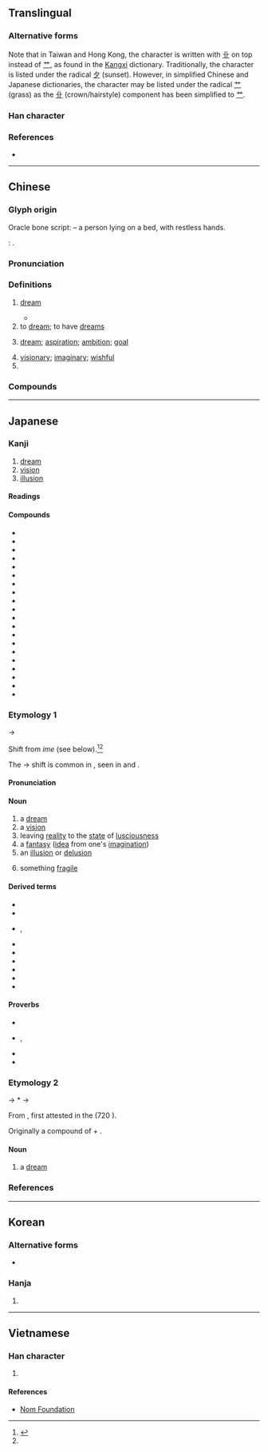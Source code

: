 {{also|萝|梦}}
{{character info/new}}
{{character info/new|0x2f85e}}
==Translingual==
{{ja-forms|夢|[[梦]]|夢}}

===Alternative forms===
Note that in Taiwan and Hong Kong, the character is written with [[卝]] on top instead of [[艹]], as found in the [[Kangxi]] dictionary. Traditionally, the character is listed under the radical [[夕]] (sunset). However, in simplified Chinese and Japanese dictionaries, the character may be listed under the radical [[艹]] (grass) as the [[卝]] (crown/hairstyle) component has been simplified to [[艹]].

===Han character===
{{Han char|rn=36|rad=夕|as=11|sn=14|four=44207|canj=TWLN|ids=⿳𦭝冖夕(GJKV),⿱⿳卝罒冖夕(HT)}}

===References===
* {{Han ref|kx=0247.160|dkj=05801|dj=0492.060|hdz=20864.190|uh=5922|ud=22818|bh=B9DA|bd=47578}}

----

==Chinese==
{{zh-forms|s=梦}}

===Glyph origin===
{{Han etym}}
Oracle bone script: {{liushu|p}} – a person lying on a bed, with restless hands.

''{{w|Shuowen}}'': {{Han compound|瞢|夕|ls=psc|c1=p|c2=s}}.

===Pronunciation===
{{zh-pron
|m=mèng
|c=mung6
|h=pfs=mung
|md=máe̤ng
|mn=bāng/bōng
|mn_note=bāng - vernacular; bōng - literary
|mn-t=mang7
|w=3maan,3mon
|w_note=3maan - vernacular; 3mon - literary
|mc=y
|oc=y
|ma=y
|cat=n,v,a,pn
}}

===Definitions===
{{zh-hanzi}}

# [[dream]]
#: {{zh-x|做夢|to dream}}
#: {{zh-x|發夢|to dream|C}}
#* {{zh-x|我 尋晚 發夢\發 咗 個 '''夢'''，係 關於 你 嘅。喺 '''夢''' 裡{leoi5}面 我 見到{dou3-2} 你 同 我 一齊 健身。|This morning I had a '''dream''' about you. In the '''dream''', I saw you working out with me.|C}}
# to [[dream]]; to have [[dream]]s
# {{lb|zh|figurative}} [[dream]]; [[aspiration]]; [[ambition]]; [[goal]]
# [[visionary]]; [[imaginary]]; [[wishful]]
# {{surname|lang=zh}}

===Compounds===
{{zh-der|惡夢|夢遺|夢遊|夢魘|夢寐|發夢|濕夢|白日夢|夢見|夢想|一場春夢|一夜無夢|三刀夢|久夢初醒|人生如夢|付之春夢|作夢|作白日夢|做夢|做春夢|入夢|北夢瑣言|南柯一夢|南柯夢|占夢|召夢|同夢|同床各夢|同床異夢|啞子做夢|啞子得夢|啞子托夢|噩夢|圓夢|夜長夢多|夢事|夢兆|夢兆熊羆|夢勞魂想|夢吐白鳳|夢周公|夢囈|夢境|夢夢|夢夢查查|夢夢銃銃|夢寐以求|夢幻|夢幻劇|夢幻泡影|夢往神遊|夢想成真|夢撒|夢撒撩丁|夢斷魂勞|夢斷魂消|夢斷黃粱|夢熊|夢熊之喜|夢筆|夢筆生花|夢粱錄|夢羆|夢華|夢蘭|夢蘭叶吉|夢虺|夢蛇|夢蝶|夢行症|夢裡蝴蝶|夢覺黃粱|夢話|夢遊症|夢鄉|夢雲|夢魂|夢魂顛倒|大夢|大夢初醒|好夢|好夢難圓|好夢難成|如夢似幻|如夢初覺|如夢初醒|如夢如醉|如夢方醒|如痴如夢|如醉如夢|寤夢|巫山之夢|席夢思|幻夢|幻夢成空|幽夢影|戰地春夢|打夢|托夢|揚州夢|擾人清夢|春夢|春夢一場|春夢婆|春夢無痕|春秋大夢|更長夢短|江淹夢筆|江淹夢錦|浮生若夢|淘金夢|游園驚夢|炊臼之夢|熊羆入夢|燕姞夢蘭|生桑之夢|異夢離心|痴人說夢|眠思夢想|睡夢|筆夢生花|紅塵客夢|紅樓夢|羅含夢鳥|羅浮夢|美夢|美夢成真|美夢難圓|耿夢|胡蝶夢|至人無夢|舊夢重溫|茵夢湖|莊周夢蝶|華胥之夢|蔣夢麟|蕉鹿夢|蘭夢|虺蛇入夢|蝴蝶夢|蝶夢|蟻夢|解夢|觭夢|託夢|詳夢|說夢|說夢話|迷夢|遺精夢泄|邯鄲一夢|邯鄲之夢|邯鄲夢|酣夢|醉生夢死|重溫舊夢|鈞天夢|長役夢魂|陶庵夢憶|陽臺春夢|雲夢大澤|雲夢縣|飛熊入夢|馮夢龍|魂牽夢縈|黃粱一夢|黃粱夢}}

{{zh-cat|Elementary}}

----

==Japanese==

===Kanji===
{{ja-kanji|grade=5|rs=夕11}}

# [[dream]]
# [[vision]]
# [[illusion]]

====Readings====
{{ja-readings
|goon=む
|kanon=ぼう
|kun=ゆめ-, ゆめ-みる, くら-い
}}

====Compounds====
{{der-top|Compounds}}
* {{ja-r|夢境|むきょう}}
* {{ja-r|夢魂|むこん}}
* {{ja-r|夢相|むそう}}
* {{ja-r|夢裏|むり}}
* {{ja-r|悪夢|あくむ}}
* {{ja-r|淫夢|いんむ}}
* {{ja-r|快%夢|かい%む}}
* {{ja-r|怪%夢|かい%む}}
* {{ja-r|槐%夢|かい%む}}
* {{ja-r|客%夢|かく%む}}
* {{ja-r|吉%夢|きち%む}}
* {{ja-r|凶夢|きょうむ}}
* {{ja-r|郷夢|きょうむ}}
* {{ja-r|虚夢|きょむ}}
* {{ja-r|実夢|じつむ}}
* {{ja-r|瑞夢|ずいむ}}
* {{ja-r|正夢|せいむ}}
* {{ja-r|性夢|せいむ}}
* {{ja-r|占夢|せんむ}}
* {{ja-r|痴夢|ちむ}}
{{der-bottom}}

===Etymology 1===
{{ja-kanjitab|ゆめ|yomi=k}}
{{IPAchar|/ime/}} → {{IPAchar|/yume/}}

Shift from {{inh|ja|ojp|sort=ゆめ|-}} ''ime'' (see below).<ref name="DJS">{{R:Daijisen}}</ref><ref name="DJR"/>

The {{IPAchar|/i/}} → {{IPAchar|/yu/}} shift is common in {{w|Middle Japanese}}, seen in {{m|ja|言う|tr=iu</i> → <i>yuu||to [[speak]]}} and {{m|ja|行く|tr=iku</i> → <i>yuku||to [[go]]}}.

====Pronunciation====
{{ja-pron|y=k|ゆめ|acc=2|acc_ref=DJR,ZAJ}}

====Noun====
{{ja-noun|ゆめ}}

# a [[dream]]
# a [[vision]] {{gloss|[[wish]] for the [[future]]}}
# leaving [[reality]] to the [[state]] of [[luscious]]ness {{rfv-sense|ja}}
# a [[fantasy]] ([[idea]] from one's [[imagination]])
# an [[illusion]] or [[delusion]]
#: {{synonyms|ja|迷夢|tr=meimu}}
# something [[fragile]] {{rfv-sense|ja}}

====Derived terms====
{{der-top}}
* {{ja-r|夢夢し|ゆめゆめし}}
* {{ja-r|夢%路|ゆめ%じ}}
* {{ja-r|夢助|^ゆめすけ|rom=-}}, {{ja-r|夢介|^ゆめすけ}}
* {{ja-r|夢%見る|ゆめ%みる}}
* {{ja-r|夢を見る|ゆめ を みる}}
* {{ja-r|夢語り|ゆめがたり}}
* {{ja-r|夢人|ゆめびと}}
* {{ja-r|夢 物%語|ゆめ もの%がたり}}
* {{ja-r|正夢|まさゆめ}}
{{der-bottom}}

====Proverbs====
{{der-top|Proverbs}}
* {{ja-r|夢 に 夢%見る|ゆめ に ゆめ%みる}}
* {{ja-r|夢の夢|ゆめ の ゆめ}}, {{ja-r|夢 の また 夢|ゆめ の また ゆめ}}
* {{ja-r|夢 は 逆夢|ゆめ は さかゆめ}}
* {{ja-r|南柯の夢|なんか の ゆめ}}
{{der-bottom}}

===Etymology 2===
{{ja-kanjitab|いめ|yomi=k}}
{{IPAfont|⟨i me<sub>2</sub>⟩}} → *{{IPAchar|/iməj/}} → {{IPAchar|/ime/}}

From {{inh|ja|ojp|sort=いめ|-}}, first attested in the ''{{w|Kojiki}}'' (720 {{CE}}).

Originally a compound of {{m|ja|寝|tr=i||[[sleep]], [[sleep]]ing}} + {{m|ja|目|tr=me||[[eye]]}}.

====Noun====
{{ja-noun|いめ}}

# {{lb|ja|archaic|sort=いめ}} a [[dream]]

===References===
<references/>

{{C|ja|Sleep|sort=ゆめ}}

----

==Korean==

===Alternative forms===
* {{l|ko|㒱}}

===Hanja===
{{ko-hanja|hangeul=몽}}

# {{defn|lang=ko|sort=夕11}}

----

==Vietnamese==

===Han character===
{{vi-hantu|[[mộng]], [[mọng]], [[mống]], [[mồng]], [[mòng]], [[muống]]|rs=夕11}}

# {{defn|lang=vi|sort=夕11}}

====References====
* [http://nomfoundation.org/common/nom_details.php?codepoint=5922&img=1 Nom Foundation]